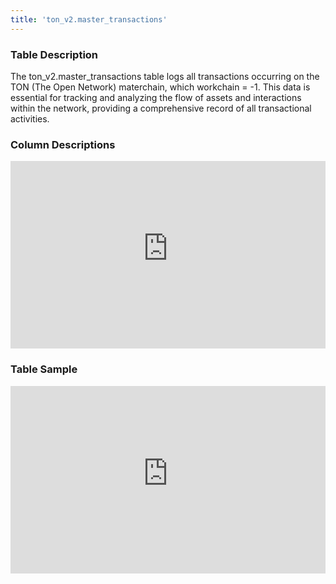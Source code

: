```yaml
---
title: 'ton_v2.master_transactions'
---
```


### Table Description
The ton_v2.master_transactions table logs all transactions occurring on the TON (The Open Network) materchain, which workchain = -1. This data is essential for tracking and analyzing the flow of assets and interactions within the network, providing a comprehensive record of all transactional activities.
### Column Descriptions

<div>
    <iframe
        src="https://doc-embed-app.chainbasehq.com/columns/ton_v2.master_transactions"
        width="100%"
        height="300px"
        frameBorder="0"
        scrolling="no"
    ></iframe>
</div>

### Table Sample

<div>
    <iframe
        src="https://doc-embed-app.chainbasehq.com/data/ton_v2.master_transactions"
        width="100%"
        height="300px"
        frameBorder="0"
        scrolling="no"
    ></iframe>
</div>